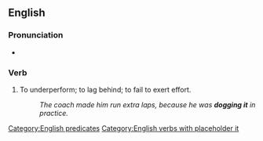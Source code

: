 ==English==

===Pronunciation===
* {{audio|en|En-au-dog it.ogg|Audio (AU)}}

===Verb===
{{en-verb|dogs it|dogging it|dogged it}}

# {{lb|en|slang}} To underperform; to lag behind; to fail to exert effort.
#: ''The coach made him run extra laps, because he was '''dogging it''' in practice.''

[[Category:English predicates]]
[[Category:English verbs with placeholder it]]
